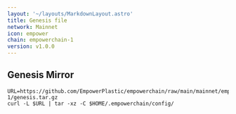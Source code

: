 ```yaml
---
layout: '~/layouts/MarkdownLayout.astro'
title: Genesis file
network: Mainnet
icon: empower
chain: empowerchain-1
version: v1.0.0
---
```

## Genesis Mirror

```
URL=https://github.com/EmpowerPlastic/empowerchain/raw/main/mainnet/empowerchain-1/genesis.tar.gz
curl -L $URL | tar -xz -C $HOME/.empowerchain/config/
```
